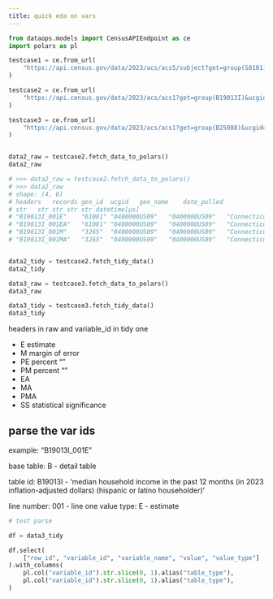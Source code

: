 ```yaml
---
title: quick eda on vars
---
```


```python

from dataops.models import CensusAPIEndpoint as ce
import polars as pl

testcase1 = ce.from_url(
    "https://api.census.gov/data/2023/acs/acs5/subject?get=group(S0101)&ucgid=0400000US09"
)

testcase2 = ce.from_url(
    "https://api.census.gov/data/2023/acs/acs1?get=group(B19013I)&ucgid=0400000US09"
)

testcase3 = ce.from_url(
    "https://api.census.gov/data/2023/acs/acs1?get=group(B25088)&ucgid=0400000US09"
)


data2_raw = testcase2.fetch_data_to_polars()
data2_raw

# >>> data2_raw = testcase2.fetch_data_to_polars()
# >>> data2_raw
# shape: (4, 6)
# headers	records	geo_id	ucgid	geo_name	date_pulled
# str	str	str	str	str	datetime[μs]
# "B19013I_001E"	"61081"	"0400000US09"	"0400000US09"	"Connecticut"	2025-07-11 13:07:03.642779
# "B19013I_001EA"	"61081"	"0400000US09"	"0400000US09"	"Connecticut"	2025-07-11 13:07:03.642779
# "B19013I_001M"	"3265"	"0400000US09"	"0400000US09"	"Connecticut"	2025-07-11 13:07:03.642779
# "B19013I_001MA"	"3265"	"0400000US09"	"0400000US09"	"Connecticut"	2025-07-11 13:07:03.642779


data2_tidy = testcase2.fetch_tidy_data()
data2_tidy

data3_raw = testcase3.fetch_data_to_polars()
data3_raw

data3_tidy = testcase3.fetch_tidy_data()
data3_tidy

```

headers in raw and variable_id in tidy one

- E estimate
- M margin of error
- PE percent ""
- PM percent ""
- EA
- MA
- PMA
- SS  statistical significance

## parse the var ids

example: "B19013I_001E"

base table: B - detail table

table id: B19013I -  'median household income in the past 12 months 
(in 2023 inflation-adjusted dollars) (hispanic or latino householder)'

line number: 001 - line one
value type: E - estimate


```python
# test parse

df = data3_tidy

df.select(
    ["row_id", "variable_id", "variable_name", "value", "value_type"]
).with_columns(
    pl.col("variable_id").str.slice(0, 1).alias("table_type"),
    pl.col("variable_id").str.slice(0, 1).alias("table_type"),
)



```